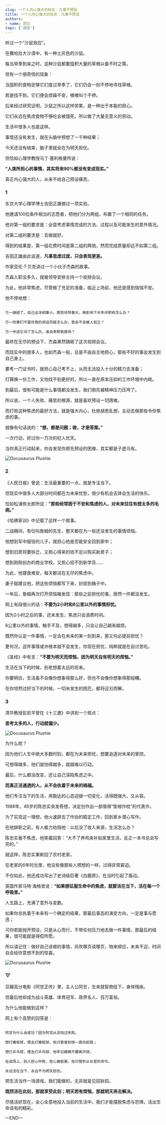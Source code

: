 ```yaml
---
slug: 一个人内心强大的标志：凡事不预设
title: 一个人内心强大的标志：凡事不预设
authors:
- name: 洞见
tags: ['洞见']
---
```




听过一个“沙鼠效应”。

在撒哈拉大沙漠中，有一种土灰色的沙鼠。

每当旱季到来之时，这种沙鼠都要囤积大量的草根以备不时之需。

但有一个很奇怪的现象：

当囤积的食物足够它们度过旱季了，它们仍会一刻不停地寻找草根。

若是找不到，它们便会烦躁不安，嗷嗷叫个不停。

后来经过研究证明，沙鼠之所以这样劳累，是一种出于本能的担心。

它们永远在焦虑食物不够吃会被饿死，所以做了大量无意义的劳动。

生活中很多人也是这样。

事情还没有发生，就在头脑中预想了一千种结果；

今天还没有结束，脑子里就全在为明天担忧。

但恰如心理学教授马丁·塞利格曼所说：

**“人类所担心的事情，其实将来90%都没有变成现实。”**

真正内心强大的人，从来不给自己预设痛苦。


<div style={{textAlign: 'center', color: '#FF8C00'}}>  
  <h3>1</h3>
</div>


东京大学心理学博士吉田正雄做过一项实验。

他邀请100位条件相当的志愿者，把他们分为两组，布置了一个相同的任务。

他对第一组的要求是：全盘考虑事情完成的方法、过程以及可能发生的意外情况。

对第二组的要求是：去做就好。

得到的结果是，第一组花费时间是第二组的两倍，然而完成质量却远不如第二组。

吉田正雄由此说道，**凡事思虑过度，只会表现更差。**

作家亚伦·T·贝克讲过一个小伙子杰森的故事。

杰森入职没多久，就被领导安排主持一个视频会议。

为此，他非常焦虑，尽管做了充足的准备，临近上场前，他还是感到惴惴不安。

他不停地想：

```

万一搞砸了，自己出洋相事小，惹怒领导事大，再影响下半年评职称怎么办？

万一同事们不喜欢我的讲话风格怎么办，我会不会被人孤立？

万一中途忘词了怎么办，谁会来帮我救场？

```

最终在无尽的预设下，杰森果然搞砸了这次视频会议。

而现实中的很多人，也如杰森一般，总是不由自主地担心，那些不好的事会发生到自己身上。

要考一门证书时，就担心自己考不上，从而无法投入十分的精力去准备；

打算换一份工作，又怕找不到更好的，所以一直在原本压抑的工作环境中内耗。

到最后，很有可能是什么事情都没发生，我们倒先被精神压力压垮了。

所以说，一个人失败、痛苦的根源，就是喜欢预设一切困难。

而打败这种焦虑的最好方法，就是强大内心，杜绝胡思乱想，主动去做那些令你焦虑的事。

就像有句话说的：**“想，都是问题；做，才是答案。”**

一次行动，好过你一万次的杞人忧天。

当你真正行动起来，你会发现你原先预设的困难，其实都是子虚乌有。



![Docusaurus Plushie](./1.jpeg)


<div style={{textAlign: 'center', color: '#FF8C00'}}>  
  <h3>2</h3>
</div>


《人民日报》曾说：生活最重要的一点，就是专注当下。

但现实中很多人大部分时间都在为未来忧愁，很少有机会去体会生活的快乐。

恰如松浦弥太郎所说：**“那些经常困于不安和焦虑的人，对未来往往有想太多的毛病。”**

《哈佛家训》中记载了这样一个故事。

二战期间，有位叫詹姆的先生，整天都在为一些还没发生的事情烦恼。

他想到军中服役的儿子，就担心他是否能安全回到家中；

想到旧房将要拆迁，又担心得来的钱不足以购买新房子；

想到刚刚创办的商业学校，又担心招不到新学员……

为此，他寝食难安，每天都活在无尽的焦虑中。

妻子就建议他，把这些烦恼都写下来，封锁到箱子中。

一年后，詹姆再次打开烦恼箱发现：那些之前担忧的事，居然一件都没发生。

网上有段很火的话：**不要为2小时和8公里以外的事情担忧。**

因为2小时之后的事，还未发生，焦虑只会浪费时间。

8公里以外的事情，触手不及，想得越多，只会让自己越来越烦。

既然你认定一件事情，一定会在未来的某一刻到来，那又何必提前担忧？

更何况，这件事情或许根本就不会发生，你现在担忧，纯粹就是在自讨苦吃。

《圣经》中有言：**“不要为明天而烦恼，因为明天自有明天的烦恼。”**

生活在当下的时候，别老想着太远的将来。

你要明白，生活虽不会像你想象得那么好，但也不会像你想象得那般糟。

在你坦然过好当下的时候，一切未发生的困厄，都将迎刃而解。



<div style={{textAlign: 'center', color: '#FF8C00'}}>  
  <h3>3</h3>
</div>



清华教授彭凯平曾在《十三邀》中讲到一个观点：

**思考太多的人，行动就偏少。**


![Docusaurus Plushie](./2.jpeg)



为什么呢？

因为他们人生中绝大多数时刻，都在为未来担忧，想要追逐对未来的掌控。

可想得越多，他们就怕得越多，就越难以行动。

最后，什么都没改变，还让自己深陷焦虑之中。

**而真正活通透的人，从不会执着于未来的祸福。**

他们专注当下的生活，用豁达的心态迎接一切变化，活得既强大，又从容。

1988年，46岁的陈忠实突发奇想，决定创作出一部值得“垫棺作枕”的代表作。

为了实现这一理想，他火速辞去了作协的稳定工作，回到家乡潜心写作。

在他辞职之前，有人极力劝阻他：以后没了收入来源，生活怎么办？

陈忠实毫不焦虑，他笑着回答：“大不了养鸡来补贴家里生活，反正一本书总会写完的。”

就这样，陈忠实果断回了农村老家。

在老家的6年时光里，他没有像那些人预想的一样，过得非常窘迫。

不仅如此，他还成功写出了史诗级巨著《白鹿原》，在当时引起了轰动。

英国作家马特·海格曾说：**“如果想征服生命中的焦虑，就要活在当下，活在每一个呼吸里。”**

人生路上，充满了意外与变数。

如果你总执着于未来有一个确定的结果，那最后事态的演变方向，一定是事与愿违；

可你若能抛开预设，只是从心而行，不带任何压力地去做一件事情，那最后的结果，很可能就是得偿所愿。

所以请记住：做好自己该做的事情，风吹哪页读哪页，物来顺应，未来不迎，时间自会给你意想不到的惊喜。



![Docusaurus Plushie](./3.jpeg)


<div style={{textAlign: 'center', color: '#FF8C00'}}>  
  <h3>▽</h3>
</div>



豆瓣高分电影《阿甘正传》里，主人公阿甘，生来就智商低下，身体残疾。

但最后他却成为战斗英雄、体育冠军、政界名人、百万富翁。

为什么他能做到这样？

网上有个高赞的回答是：

```

阿甘为什么会成功？因为阿甘从没怕过失败。

想打橄榄球，便去打橄榄球，他只管拿到球一直向前跑；

想打乒乓球，便去打乒乓球，他牢记眼睛不要离开球。

在战场上，别人担心中枪，担心被偷袭，他只管听从长官的命令。

永远活在当下，永远不为明天担忧。

```

把生活当作一场游戏，我们能做的，无非就是见招拆招。

**既然活在此刻，那就享受此刻；明天若有烦恼，那就明天再去解决。**

尽情活好现在，全心全意地投入当前的生活中，我们才能摆脱焦虑与恐惧，活出生命该有的精彩。




—END—






